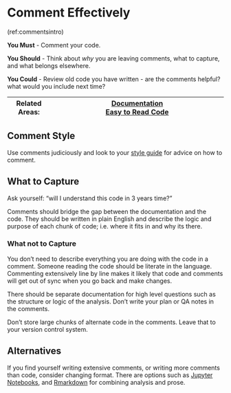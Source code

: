 # Comment Effectively {#comments}

(ref:commentsintro)

**You Must** - Comment your code.

**You Should** - Think about _why_ you are leaving comments, what to capture, and what belongs elsewhere.

**You Could** - Review old code you have written - are the comments helpful? what would you include next time?

|Related Areas: 	| [Documentation](#documentation) <br> [Easy to Read Code](#easy_to_read)  |
|---------------	|------------------------------------------------------------|

## Comment Style
Use comments judiciously and look to your [style guide](#style_guides) for advice on how to comment.

## What to Capture
Ask yourself: “will I understand this code in 3 years time?”

Comments should bridge the gap between the documentation and the code. They should   be written in plain English and describe the logic and purpose of each chunk of code; i.e. where it fits in and why its there.

### What not to Capture
You don't need to describe everything you are doing with the code in a comment. Someone reading the code should be literate in the language. Commenting extensively line by line makes it likely that code and comments will get out of sync when you go back and make changes.

There should be separate documentation for high level questions such as the structure or logic of the analysis. Don't write your plan or QA notes in the comments.

Don't store large chunks of alternate code in the comments. Leave that to your version control system.

## Alternatives
If you find yourself writing extensive comments, or writing more comments than code, consider changing format. There are options such as [Jupyter Notebooks](https://jupyter.org/), and [Rmarkdown](https://rmarkdown.rstudio.com/) for combining analysis and prose.
